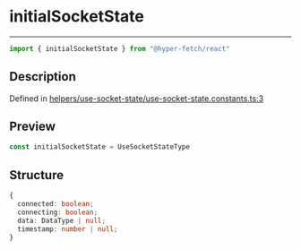 

# initialSocketState

<div class="api-docs__separator" data-reactroot="">

---

</div><div class="api-docs__import" data-reactroot="">

```ts
import { initialSocketState } from "@hyper-fetch/react"
```

</div><div class="api-docs__section">

## Description

</div><div class="api-docs__description"><span class="api-docs__do-not-parse">



</span></div><p class="api-docs__definition">

Defined in [helpers/use-socket-state/use-socket-state.constants.ts:3](https://github.com/BetterTyped/hyper-fetch/blob/3f01c37e/packages/react/src/helpers/use-socket-state/use-socket-state.constants.ts#L3)

</p><div class="api-docs__section">

## Preview

</div><div class="api-docs__preview var">

```ts
const initialSocketState = UseSocketStateType
```

</div><div class="api-docs__section">

## Structure

</div><div class="api-docs__returns">

```ts
{
  connected: boolean;
  connecting: boolean;
  data: DataType | null;
  timestamp: number | null;
}
```

</div>